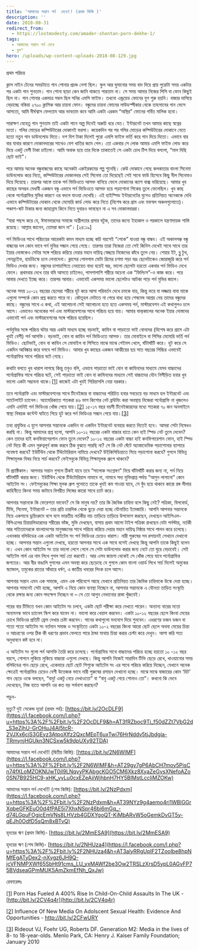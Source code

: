 ```yaml
---
title: 'আমাদের সন্তান পর্ন  দেখে!! (প্রথম কিস্তি )'
description: ''
date: 2018-08-31
redirect_from:
  - https://lostmodesty.com/amader-shontan-porn-dekhe-1/
tags:
  - আমাদের সন্তান পর্ন দেখে
  - ব্লগ"
hero: /uploads/wp-content-uploads-2018-08-129.jpg
---
```


প্রথম পরিচয়

ক্লাস নাইন টেনের সময়টাতে গান শোনার প্রচন্ড নেশা ছিল। স্কুল আর ঘুমানোর সময় বাদ দিয়ে প্রায় পুরোটা সময় একটার পর একটা গান শুনতাম। গান শোনা ছাড়া কেন জানি থাকতে পারতাম না। সে সময় আমার নিজের পিসি বা ফোন কিছুই ছিল না। গান শোনার একমাত্র সম্বল ছিল সনির এমপি ফাইভ। তখনো এন্ড্রয়েড ফোনের যুগ শুরু হয়নি। বাজার দাপিয়ে বেড়াচ্ছে নকিয়া ২৭০০ ক্লাসিক আর চায়না ফোন। বন্ধুদের চায়না ফোনের লাউডস্পীকার থেকে তাহসানের গান ভেসে আসতো, আমি দীর্ঘশ্বাস ফেলতাম আর ভাবতাম কবে আমি একটা এরকম “অস্থির” ফোনের গর্বিত মালিক হবো।

সারাক্ষণ যেহেতু গান শুনতাম তাই একটা গানে অল্প দিনেই অরুচি ধরে যেত। ইন্টারনেট তখন আমার কাছে স্বপ্নের মতো। গলির মোড়ের কম্পিউটারের দোকানই ভরসা। কয়েকদিন পর পর গলির মোড়ের কম্পিউটারের দোকানে যেতে হতো নতুন গান ডাউনলোড দিতে। দশ বিশ টাকা দিলেই পুরো এমপি ফাইভ ভর্তি করে গান দিয়ে দিতো। এভাবে বার বার যাবার কারণে দোকানদারের সাথেও বেশ খাতির জমে গেল। তো একবার সে লোক আমার এমপি ফাইভ লোড করে দিয়ে একটু বেশী টাকা চাইলো। আমি অবাক হয়ে তার দিকে তাকাতেই সে একটা চোখ টিপ দিয়ে বললো, “মাল দিছি ছোট ভাই”।

পরে আমার অনেক বন্ধুবান্ধবের কাছে অনেকটা একইরকমের গল্প শুনেছি। কেউ দোকানে গেছে কলকাতার বাংলা সিনেমা ডাউনলোড করে নিতে, কম্পিউটারের দোকানদার সেই সিনেমা তো দিয়েছেই সেই সাথে ফাউ হিসেবে কিছু নীল সিনেমাও দিয়ে দিয়েছে। তারপর আস্তে তাকে পর্ন ভিডিওতে আসক্ত বানিয়ে ফেলে দোকানের ক্যাশ বাক্স ভরিয়েছে। আমার খুব কাছের অসম্ভব মেধাবী একজন বন্ধু এভাবে পর্ন ভিডিওতে আসক্ত হয়ে পড়াশোনা শিকেয় তুলে ফেলেছিল। খুব কাছ থেকে পর্নোগ্রাফির মুভির কারণে ওর বদলে যাওয়া দেখেছি। এই হাইস্পিড ইন্টারনেটের যুগেও প্রতিনিয়ত অনেককে দেখি এভাবে কম্পিউটারের দোকান থেকে মেমোরি কার্ড লোড করে নিতে (বিশেষ করে গ্রাম এবং মফস্বল অঞ্চলগুলোতে)। পঞ্চাশ-ষাট টাকার জন্য জাহান্নাম কিনে নিতে দুবারও ভাবছেন না এ সব দোকানদাররা।

“যারা পছন্দ করে যে, ঈমানদারদের সমাজে অশ্লীলতার প্রসার ঘটুক, তাদের জন্যে ইহাকাল ও পরকালে যন্ত্রণাদায়ক শাস্তি রয়েছে। আল্লাহ জানেন, তোমরা জান না”। \[২৪:১৯]

পর্ন ভিডিওর সাথে পরিচয়ের আরেকটা কমন মাধ্যম হচ্ছে কচি বয়সেই “পেকে” যাওয়া বন্ধু বান্ধব। এই অকালপক্ক বন্ধু বান্ধবের দল কোন ভাবে পর্ন মুভির সন্ধান পেয়ে গেছে। তারপর তারা নিজেরা তো সেই জিনিস দেখেই সাথে সাথে তার ইয়ার দোস্তকেও সেটার সঙ্গে পরিচয় করিয়ে দেয়ার মহান দায়িত্ব স্বেচ্ছায় নিজেদের কাঁধে তুলে নেয়। শেয়ার ইট, ব্লু টুথ, পেনড্রাইভ, হার্ডডিস্কে চলে লেনাদেনা। ক্লাসের গোলগাল মোটা রিমের চশমা পড়া ভদ্র ছেলেটাকেও জোরাজুরি করে পর্ন ভিডিও দেখার জন্য। বন্ধুদের চাপাচাপিতে নেহায়েত বাধ্য হয়েই ভদ্র, ভালো ছেলেটা হয়তো একবার পর্ন ভিডিও দেখে ফেলে। প্রথমবার দেখে তার বমি আসতে চাইলেও, পাসশাপাশি শরীরে অচেনা এক “ফিলিংস”-ও কাজ করে। পরে আবার দেখতে ইচ্ছে করে। তারপর আবার। এভাবেই একসময় ভালো ছেলেটাও আটকা পড়ে পর্ন মুভির জালে।

অনেক সময় ১০-১২ বছরের ছেলেরা শরীরে হুট করে আসা পরিবর্তন দেখে চমকে যায়, কিন্তু ভয়ে বা লজ্জায় বাবা মাকে এগুলো সম্পর্কে কোন প্রশ্ন করতে পারে না। কৌতূহল মেটাতে না পেরে বাধ্য হয়ে শেষমেষ আশ্রয় নেয় তাদের বন্ধুদের কাছে। বন্ধুদের সাথে এ কথা, এই আলোচনা সেই আলোচনা হতে হতে একসময় পর্ন, মাস্টারবেশন এই কথাগুলও চলে আসে। এভাবেও অনেকের পর্ন এবং মাস্টারবেশনের সাথে পরিচয় হয়ে যায়। আমার বাল্যকালের অনেক ইয়ার দোস্তদের এভাবেই পর্ন এবং মাস্টারবেশনের সঙ্গে পরিচয় হয়েছিল।

পর্নমুভির সঙ্গে পরিচয় ঘটার আর একটা মাধ্যম হচ্ছে বড়ভাই, কাযিন বা পাড়াতো ভাই বোনদের (বিশেষ করে গ্রামে এটা খুবই বেশী) পর্ন আসক্তি। বড়ভাই, বোন বা কাযিন পর্ন ভিডিওতে আসক্ত। তার মোবাইলে বা পিসির মেমোরি ভর্তি পর্ন ভিডিও। ছোটভাই, বোন বা কাযিন সে মোবাইল বা পিসিতে মাঝে মাঝে গেইমস খেলে, ঘাঁটাঘাঁটি করে। হুট করে সে একদিন আবিষ্কার করে বসবে পর্ন ভিডিও। আমার খুব কাছের একজন আত্মীয়ের ছয় সাত বছরের পিচ্চির এভাবেই পর্নোগ্রাফির সাথে পরিচয় ঘটে গেছে।

কথাটা বলতে খুব খারাপ লাগছে কিন্তু তবুও বলি, এভাবে পাড়াতো ভাই বোন বা কাযিনদের মাধ্যমে যেসব বাচ্চাদের পর্নোগ্রাফির সাথে পরিচয় ঘটে, সেই পাড়াতো ভাই বোন বা কাযিনদের মাধ্যমে সেই বাচ্চাদের যৌন নিপীড়িত হবার খুব ভালো একটা সম্ভাবনা থাকে।[\[1\]](https://www.blogger.com/blogger.g?blogID=606604752833102909#_ftn1) কাজেই এটা খুবই সিরিয়াসলি নেয়া দরকার।

তবে পর্নোগ্রাফি এবং মাস্টারবেশনের সাথে টিনেইজার বা বাচ্চাদের পরিচিত হবার সবচেয়ে বড় মাধ্যম হল ইন্টারনেট এবং স্যাটেলাইট চ্যানেল। অ্যামেরিকাতে শতকরা ৪৬ ভাগ কিশোর নেট ব্রাউযিং করা অবস্থায় নিজেরা পর্নোগ্রাফি না খুজলেও এমনি এমনিই পর্ন ভিডিওর খোঁজ পেয়ে যায়।[\[2\]](https://www.blogger.com/blogger.g?blogID=606604752833102909#_ftn2) ১৫-১৭ বছর বয়সী টিনেইজারদের মধ্যে শতকরা ৭০ জন অনলাইনে স্বাস্থ্য বিষয়ক কন্টেন্ট ঘাটতে গিয়ে হুট করে পর্ন ভিডিওর সন্ধান পেয়ে যায়।[\[3\]](https://www.blogger.com/blogger.g?blogID=606604752833102909#_ftn3)

তথ্য প্রযুক্তির এ যুগে আপনার সন্তানকে একদিন না একদিন ইন্টারনেট ব্যবহার করতে দিতেই হবে। আমরা সেটা নিষেধও করছি না। কিন্তু আমাদের প্রশ্ন হলো, আপনি ১০-১২ বছরের একটা বাচ্চার হাতে কেন হাই স্পিড নেট তুলে দেবেন? কেন তাদের হাই কনফিয়াগেরশান ফোন তুলে দেবেন? ১০-১২ বছরের একটা বাচ্চা হাই কনফিগারেশান ফোন, হাই স্পিড নেট দিয়ে কী এমন গুরুত্বপূর্ন কাজ করবে ঠিক বুঝতে পারছি না? সে কি নেট ঘেঁটে অ্যাকাডেমিক পড়াশোনার ব্যাপারে গবেষণা করবে? ইউটিউব থেকে টিউটোরিয়াল নামিয়ে দেখবে? উইকিপিডিয়াতে গিয়ে পড়াশোনা করবে? গুগলে বিভিন্ন শিক্ষামূলক বিষয় নিয়ে সার্চ করবে? ফেইসবুকে বিভিন্ন শিক্ষামূলক গ্রুপে থাকবে?

বি প্র্যাক্টিকাল। আপনার সন্তান গুগলে ঠিকই যাবে তবে “সালোক সংশ্লেষণ” নিয়ে ঘাঁটাঘাঁটি করার জন্য না, পর্ন নিয়ে ঘাঁটাঘাঁটি করার জন্য। ইউটিউব থেকে টিউটোরিয়াল নামাবে না, নামাবে সদ্য মুক্তিপ্রাপ্ত পর্দায় “আগুন লাগানো” কোন আইটেম সং। ফেইসবুকের শিক্ষা মূলক গ্রুপ গুলোতে তাকে খুবই কম পাওয়া যাবে, সে বুঁদ হয়ে থাকবে কারো রঙ্গ লীলার কাহিনীতে কিংবা সময় কাটাবে বিপরীত লিঙ্গের কারো সাথে চ্যাট করে।

আপনার সন্তানকে কি ফেরেশতা ভাবেন? সে কি মানুষ নয়? তার কি জৈবিক চাহিদা বলে কিছু নেই? পত্রিকা, বিলবোর্ড, টিভি, সিনেমা, ইন্টারনেট – তার প্রতি চারদিক থেকে ছুড়ে দেয়া হচ্ছে যৌনায়িত ইমেজারি। আপনি আপনার সন্তানকে নিয়ে একসাথে ড্রয়িংরুমে বসে বসে ভারতীয় নর্তকীর নাচ তাড়িয়ে তাড়িয়ে উপভোগ করছেন, দেখছেন আইপিএল-বিপিএলের চিয়ারলিডারদের শরীরের ভাঁজ, মুভি দেখছেন, বাসায় প্রথম আলো টাইপ পত্রিকা রাখছেন যেটা পর্নস্টার, নর্তকী আর পতিতাদেরকে বাংলাদেশের মানুষজনের সাথে পরিচয় করিয়ে দেয়ার মহান দায়িত্ব নিষ্ঠার সাথে পালন করে চলেছে। এখনকার বলিউডের এক একটা আইটেম সং পর্ন ভিডিওর চেয়েও খারাপ। নারী পুরুষের সব রসায়নই সেখানে দেখানো হচ্ছে। আপনার সন্তান এগুলো দেখছে, হয়তো আপনার সাথে এক সাথে বসেই দেখছে কিন্তু আপনি তাকে কিছুই বলেন না। এখন কোন আইটেম সং তার ভালো লেগে গেলে সে সেটা ডাউনলোড করার জন্য নেটে তো ঘুরে বেড়াবেই। সেই আইটেম গার্ল এর নাম লিখে গুগল সার্চ তো করবেই। আর এসব জায়গা থেকেই সে খোঁজ পেয়ে যাবে পর্নোগ্রাফির জগতের। আর বীর বাঙালি গুগলের এমন অবস্থা করে ছেড়েছে যে গুগলে কোন বাংলা ওয়ার্ড লিখে সার্চ দিলেই অমুকের স্ক্যান্ডাল, তমুকের রাতের আঁধারে ধর্ষণ, এ জাতীয় খবরের লিংক চলে আসে।

আপনার সন্তান এমন এক সমাজে, এমন এক পরিবেশে আছে যেখানে প্রতিনিয়ত তার জৈবিক চাহিদাকে উস্কে দেয়া হচ্ছে। আপনার সামনেই সেটা হচ্ছে, আপনি এ নিয়ে কোন ব্যবস্থা নিচ্ছেন না, আপনার সন্তানকে এ যৌনতা তাড়িত সংস্কৃতি থেকে রক্ষার জন্য কোন পদক্ষেপ নিচ্ছেন না – সে তো আগুন নেভানোর রাস্তা খুঁজবেই।

পরের বার টিভিতে যখন কোন আইটেম সং চলবে, একটা ছোট পরীক্ষা করে দেখতে পারেন। অন্যান্য বারের মতো অন্যমনস্ক ভাবে চ্যানেল স্কিপ করে যাবেন না। ভালো করে খেয়াল করবেন। একটা ১০-১২ বছরের ছেলে কিংবা মেয়ের চোখে ভিডিওর প্রতিটি ফ্রেম দেখার চেষ্টা করবেন। গানের কথাগুলো মনযোগ দিয়ে শুনবেন। এধরণের ডজন ডজন বা শতো শতো আইটেম সং বর্তমান সমাজ ও সংস্কৃতিতে একটা ১০-২ বছরের কিংবা আরো ছোট ছেলে অথবা মেয়ের চিন্তা ও আচরণের ওপর ঠিক কী ধরণের প্রভাব ফেলতে পারে ঠান্ডা মাথায় চিন্তা করার চেস্টা করে দেখুন। আশা করি সত্য অনুধাবনে কষ্ট হবে না।

এ আইটেম সং গুলো পর্ন আসক্তি তৈরি করে চলেছে। পর্নোগ্রাফির সাথে বাচ্চাদের পরিচয় হচ্ছে হয়তো ১০ -১২ বছর বয়সে, গোপনে লুকিয়ে লুকিয়ে বাচ্চারা এগুলো দেখছে। কিন্তু আপনি নিজেই সারাদিন টিভি ছেড়ে রেখে, খাওয়ানোর সময় বলিউডের গান ছেড়ে রেখে, একেবারে ছোট ছোট শিশুকে আইটেম সং এর সাথে পরিচয় করিয়ে দিচ্ছেন, যেখানে অনেক ক্ষেত্রেই পর্নোগ্রাফির চেয়েও বেশী উত্তেজক ভাবে নারী পুরুষের রসায়ন দেখানো হচ্ছে। মাঝে মাঝে বাজারের কোন ‘হিট’ গান ছেড়ে ওকে বলছেন, “বাবু! একটু নেচে দেখাওতো” বা “বাবু একটু গেয়ে শোনাও তো”। কখনো কি ভেবে দেখেছেন, নিজ হাতে আপনি ওর কত বড় সর্বনাশ করছেন?

পড়ুন-

মৃত্যু? দুই সেকেন্ড দূরে! (প্রথম পর্ব): [https://bit.ly/2OcDLF9](https://l.facebook.com/l.php?u=https%3A%2F%2Fbit.ly%2F2OcDLF9&h=AT3fRZboc9Tj_f50dZZt7VbG2d_S3eZjhU-GrOHuJ4Al5tcR-2VJXx6cjS3GEyz3AtpoXlfz2QxcMEpT6uxTwi76HrNddv5tjJbdgia-TRmynjHGUkn3NCSxw5k9dpUXy92TDA)

আমাদের সন্তান পর্ন দেখে!!! (দ্বিতীয় কিস্তি): [https://bit.ly/2N6WIMF](https://l.facebook.com/l.php?u=https%3A%2F%2Fbit.ly%2F2N6WIMF&h=AT29gy7gP6AbCH7moy5PisCn74fXLoMZOKNUwT0jI9LNqvyPKAbgcKGO5CM6Xkz8XyaZeGvsXNefoAZo0SN7B925HC9-xHK_yvLu0cxEZeAiiWjhbnH7HY5BIMstLccliMZOKw)

আমাদের সন্তান পর্ন দেখে!!! (শেষ কিস্তি): [https://bit.ly/2NzPdxm](https://l.facebook.com/l.php?u=https%3A%2F%2Fbit.ly%2F2NzPdxm&h=AT39NYz9g4aemo4rj1WBlGGrXqbeGFKEuO0d4fPAE5i7XhxNSpr46bi6mGq_-d74LGpuFOgicEmVNs8LHVzb4GDXYgoQT-KiMbARvW5oGemkDvGT5y-qEJh0OdfD5sQm8xBTvQ)

হৃদয়ের ঋণ (প্রথম কিস্তি)- [https://bit.ly/2MmESA9](https://bit.ly/2MmESA9)

হৃদয়ের ঋণ (শেষ কিস্তি)- [https://bit.ly/2NHUza4](https://l.facebook.com/l.php?u=https%3A%2F%2Fbit.ly%2F2NHUza4&h=AT3alyRRgUpIF2TZoolbe8hpNMfEgATyDex2-nXvgz6JH9Q-jcVFNMPXWf65SbHt91cms_LU_yxMAWf2be3Ow2TRSLzXrsD5ypL0AGvFP75BVdseaGPmMUK5AmZkmEfNh_QxJw)

রেফারেন্সঃ

[\[1\]](https://www.blogger.com/blogger.g?blogID=606604752833102909#_ftnref1) Porn Has Fueled A 400% Rise In Child-On-Child Assaults In The UK - [http://bit.ly/2CV4q4r](http://bit.ly/2CV4q4r)

[\[2\]](https://www.blogger.com/blogger.g?blogID=606604752833102909#_ftnref2) Influence Of New Media On Adolscent Sexual Health: Evidence And Opportunities - http://bit.ly/2CFwURY

[\[3\]](https://www.blogger.com/blogger.g?blogID=606604752833102909#_ftnref3) Rideout VJ, Foehr UG, Roberts DF. Generation M2: Media in the lives of 8- to 18-year-olds. Menlo Park, CA: Henry J. Kaiser Family Foundation; January 2010
